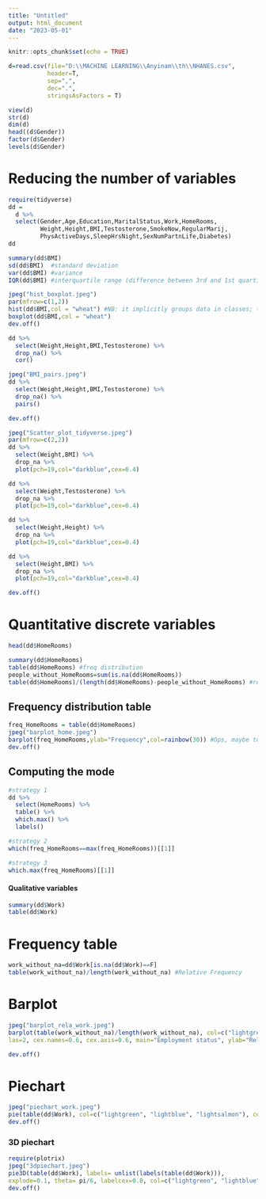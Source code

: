 ```yaml
---
title: "Untitled"
output: html_document
date: "2023-05-01"
---
```


```r
knitr::opts_chunk$set(echo = TRUE)
```

```r
d=read.csv(file="D:\\MACHINE LEARNING\\Anyinam\\th\\NHANES.csv",
           header=T,
           sep=",",
           dec=".",
           stringsAsFactors = T)
```

```r
view(d)
str(d)
dim(d)
head((d$Gender))
factor(d$Gender)
levels(d$Gender)
```

# Reducing the number of variables

```r
require(tidyverse)
dd = 
  d %>% 
  select(Gender,Age,Education,MaritalStatus,Work,HomeRooms,
         Weight,Height,BMI,Testosterone,SmokeNow,RegularMarij,
         PhysActiveDays,SleepHrsNight,SexNumPartnLife,Diabetes)
dd
```
```r
summary(dd$BMI)
sd(dd$BMI)  #standard deviation
var(dd$BMI) #variance
IQR(dd$BMI) #interquartile range (difference between 3rd and 1st quartile)
```

```r
jpeg("hist_boxplot.jpeg")
par(mfrow=c(1,2))
hist(dd$BMI,col = "wheat") #NB: it implicitly groups data in classes; the modal class is available
boxplot(dd$BMI,col = "wheat")
dev.off()
```

```r
dd %>% 
  select(Weight,Height,BMI,Testosterone) %>% 
  drop_na() %>% 
  cor()

```

```r
jpeg("BMI_pairs.jpeg")
dd %>% 
  select(Weight,Height,BMI,Testosterone) %>% 
  drop_na() %>%                                
  pairs()

dev.off()

```

```r
jpeg("Scatter_plot_tidyverse.jpeg")
par(mfrow=c(2,2))
dd %>% 
  select(Weight,BMI) %>% 
  drop_na %>% 
  plot(pch=19,col="darkblue",cex=0.4)

dd %>% 
  select(Weight,Testosterone) %>% 
  drop_na %>% 
  plot(pch=19,col="darkblue",cex=0.4)

dd %>% 
  select(Weight,Height) %>% 
  drop_na %>% 
  plot(pch=19,col="darkblue",cex=0.4)

dd %>% 
  select(Height,BMI) %>% 
  drop_na %>% 
  plot(pch=19,col="darkblue",cex=0.4)

dev.off()

```

# Quantitative discrete variables

```r
head(dd$HomeRooms) 

summary(dd$HomeRooms)
table(dd$HomeRooms) #freq distribution
people_without_HomeRooms=sum(is.na(dd$HomeRooms))
table(dd$HomeRooms)/(length(dd$HomeRooms)-people_without_HomeRooms) #relative frequency distribution 

```

## Frequency distribution table
```r
freq_HomeRooms = table(dd$HomeRooms)
jpeg("barplot_home.jpeg")
barplot(freq_HomeRooms,ylab="Frequency",col=rainbow(30)) #Ops, maybe too much colour...
dev.off()
```

## Computing the mode
```r
#strategy 1
dd %>% 
  select(HomeRooms) %>% 
  table() %>% 
  which.max() %>% 
  labels()

#strategy 2
which(freq_HomeRooms==max(freq_HomeRooms))[[1]]

#strategy 3
which.max(freq_HomeRooms)[[1]]
```


#### Qualitative variables
```r
summary(dd$Work)
table(dd$Work)
```
# Frequency table
```r
work_without_na=dd$Work[is.na(dd$Work)==F]
table(work_without_na)/length(work_without_na) #Relative Frequency

```

# Barplot

```r
jpeg("barplot_rela_work.jpeg")
barplot(table(work_without_na)/length(work_without_na), col=c("lightgreen", "lightblue", "lightsalmon"),
las=2, cex.names=0.6, cex.axis=0.6, main="Employment status", ylab="Relative Frequency")

dev.off()

```


# Piechart

```r
jpeg("piechart_work.jpeg")
pie(table(dd$Work), col=c("lightgreen", "lightblue", "lightsalmon"), cex=0.8)
dev.off()
```

### 3D piechart
```r
require(plotrix)
jpeg("3dpiechart.jpeg")
pie3D(table(dd$Work), labels= unlist(labels(table(dd$Work))),
explode=0.1, theta= pi/6, labelcex=0.8, col=c("lightgreen", "lightblue", "lightsalmon"))
dev.off()
```
